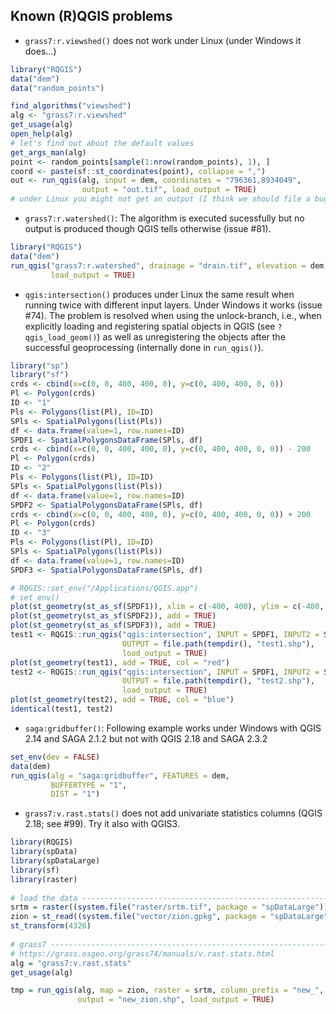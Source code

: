 ## Known (R)QGIS problems

- `grass7:r.viewshed()` does not work under Linux (under Windows it does...)
```r
library("RQGIS")
data("dem")
data("random_points")

find_algorithms("viewshed")
alg <- "grass7:r.viewshed"
get_usage(alg)
open_help(alg)
# let's find out about the default values
get_args_man(alg)
point <- random_points[sample(1:nrow(random_points), 1), ]
coord <- paste(sf::st_coordinates(point), collapse = ",")
out <- run_qgis(alg, input = dem, coordinates = "796361,8934049",
                output = "out.tif", load_output = TRUE)
# under Linux you might not get an output (I think we should file a bug...)
```

- `grass7:r.watershed()`: The algorithm is executed sucessfully but no output is produced though QGIS tells otherwise (issue #81).

```r
library("RQGIS")
data("dem")
run_qgis("grass7:r.watershed", drainage = "drain.tif", elevation = dem, 
         load_output = TRUE)
```

- `qgis:intersection()` produces under Linux the same result when running twice with different input layers. Under Windows it works (issue #74). The problem is resolved when using the unlock-branch, i.e., when explicitly loading and registering spatial objects in QGIS (see `?qgis_load_geom()`) as well as unregistering the objects after the successful geoprocessing (internally done in `run_qgis()`).

```r
library("sp")
library("sf")
crds <- cbind(x=c(0, 0, 400, 400, 0), y=c(0, 400, 400, 0, 0))
Pl <- Polygon(crds)
ID <- "1"
Pls <- Polygons(list(Pl), ID=ID)
SPls <- SpatialPolygons(list(Pls))
df <- data.frame(value=1, row.names=ID)
SPDF1 <- SpatialPolygonsDataFrame(SPls, df)
crds <- cbind(x=c(0, 0, 400, 400, 0), y=c(0, 400, 400, 0, 0)) - 200
Pl <- Polygon(crds)
ID <- "2"
Pls <- Polygons(list(Pl), ID=ID)
SPls <- SpatialPolygons(list(Pls))
df <- data.frame(value=1, row.names=ID)
SPDF2 <- SpatialPolygonsDataFrame(SPls, df)
crds <- cbind(x=c(0, 0, 400, 400, 0), y=c(0, 400, 400, 0, 0)) + 200
Pl <- Polygon(crds)
ID <- "3"
Pls <- Polygons(list(Pl), ID=ID)
SPls <- SpatialPolygons(list(Pls))
df <- data.frame(value=1, row.names=ID)
SPDF3 <- SpatialPolygonsDataFrame(SPls, df)

# RQGIS::set_env("/Applications/QGIS.app")
# set_env()
plot(st_geometry(st_as_sf(SPDF1)), xlim = c(-400, 400), ylim = c(-400, 600))
plot(st_geometry(st_as_sf(SPDF2)), add = TRUE)
plot(st_geometry(st_as_sf(SPDF3)), add = TRUE)
test1 <- RQGIS::run_qgis("qgis:intersection", INPUT = SPDF1, INPUT2 = SPDF2, 
                         OUTPUT = file.path(tempdir(), "test1.shp"), 
                         load_output = TRUE)
plot(st_geometry(test1), add = TRUE, col = "red")
test2 <- RQGIS::run_qgis("qgis:intersection", INPUT = SPDF1, INPUT2 = SPDF3, 
                         OUTPUT = file.path(tempdir(), "test2.shp"),
                         load_output = TRUE)
plot(st_geometry(test2), add = TRUE, col = "blue")
identical(test1, test2)
```

- `saga:gridbuffer()`: Following example works under Windows with QGIS 2.14 and SAGA 2.1.2 but not with QGIS 2.18 and SAGA 2.3.2

```r
set_env(dev = FALSE)
data(dem)
run_qgis(alg = "saga:gridbuffer", FEATURES = dem, 
         BUFFERTYPE = "1", 
         DIST = "1")
```


- `grass7:v.rast.stats()` does not add univariate statistics columns (QGIS 2.18; see #99). Try it also with QGIS3.

```r
library(RQGIS)                                                                
library(spData)                                                               
library(spDataLarge)                                                          
library(sf)                                                                   
library(raster)                                                               
                                                                              
# load the data -----------------------------------------------------------   
srtm = raster((system.file("raster/srtm.tif", package = "spDataLarge")))      
zion = st_read((system.file("vector/zion.gpkg", package = "spDataLarge"))) %>%
st_transform(4326)                                                            
                                                                              
# grass7 ------------------------------------------------------------------   
# https://grass.osgeo.org/grass74/manuals/v.rast.stats.html                   
alg = "grass7:v.rast.stats"                                                   
get_usage(alg)                                                                

tmp = run_qgis(alg, map = zion, raster = srtm, column_prefix = "new_",    
               output = "new_zion.shp", load_output = TRUE)     
```
